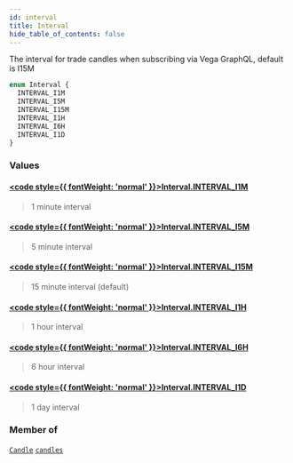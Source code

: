 ```yaml
---
id: interval
title: Interval
hide_table_of_contents: false
---
```








The interval for trade candles when subscribing via Vega GraphQL, default is I15M

```graphql
enum Interval {
  INTERVAL_I1M
  INTERVAL_I5M
  INTERVAL_I15M
  INTERVAL_I1H
  INTERVAL_I6H
  INTERVAL_I1D
}
```


### Values

#### [<code style={{ fontWeight: 'normal' }}>Interval.<b>INTERVAL_I1M</b></code>](#) 
> 1 minute interval
> 

#### [<code style={{ fontWeight: 'normal' }}>Interval.<b>INTERVAL_I5M</b></code>](#) 
> 5 minute interval
> 

#### [<code style={{ fontWeight: 'normal' }}>Interval.<b>INTERVAL_I15M</b></code>](#) 
> 15 minute interval (default)
> 

#### [<code style={{ fontWeight: 'normal' }}>Interval.<b>INTERVAL_I1H</b></code>](#) 
> 1 hour interval
> 

#### [<code style={{ fontWeight: 'normal' }}>Interval.<b>INTERVAL_I6H</b></code>](#) 
> 6 hour interval
> 

#### [<code style={{ fontWeight: 'normal' }}>Interval.<b>INTERVAL_I1D</b></code>](#) 
> 1 day interval
> 



### Member of

[`Candle`](/docs/testnet/graphql/objects/candle)  <Badge class="secondary" text="object"/><Bullet />[`candles`](/docs/testnet/graphql/subscriptions/candles)  <Badge class="secondary" text="subscription"/>



